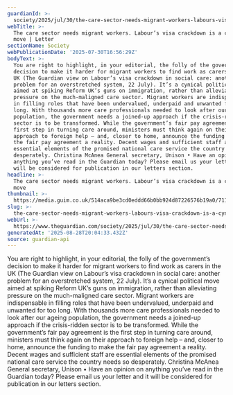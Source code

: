```yaml
---
guardianId: >-
  society/2025/jul/30/the-care-sector-needs-migrant-workers-labours-visa-crackdown-is-a-cynical-move
webTitle: >-
  The care sector needs migrant workers. Labour’s visa crackdown is a cynical
  move | Letter
sectionName: Society
webPublicationDate: '2025-07-30T16:56:29Z'
bodyText: >-
  You are right to highlight, in your editorial, the folly of the government’s
  decision to make it harder for migrant workers to find work as carers in the
  UK (The Guardian view on Labour’s visa crackdown in social care: another
  problem for an overstretched system, 22 July). It’s a cynical political move
  aimed at spiking Reform UK’s guns on immigration, rather than alleviating
  pressure on the much-maligned care sector. Migrant workers are indispensable
  in filling roles that have been undervalued, underpaid and unwanted for too
  long. With thousands more care professionals needed to look after our ageing
  population, the government needs a joined-up approach if the crisis-ridden
  sector is to be transformed. While the government’s fair pay agreement is the
  first step in turning care around, ministers must think again on their
  approach to foreign help – and, closer to home, announce the funding to make
  the fair pay agreement a reality. Decent wages and sufficient staff are
  essential elements of the promised national care service the country needs so
  desperately. Christina McAnea General secretary, Unison • Have an opinion on
  anything you’ve read in the Guardian today? Please email us your letter and it
  will be considered for publication in our letters section.
headline: >-
  The care sector needs migrant workers. Labour’s visa crackdown is a cynical
  move
thumbnail: >-
  https://media.guim.co.uk/514aca9be3cd0eddd66b0bb924d87226576b19a0/711_0_4871_3897/500.jpg
slug: >-
  the-care-sector-needs-migrant-workers-labours-visa-crackdown-is-a-cynical-move-or-letter
webUrl: >-
  https://www.theguardian.com/society/2025/jul/30/the-care-sector-needs-migrant-workers-labours-visa-crackdown-is-a-cynical-move
generatedAt: '2025-08-28T20:04:33.432Z'
source: guardian-api
---
```

You are right to highlight, in your editorial, the folly of the government’s decision to make it harder for migrant workers to find work as carers in the UK (The Guardian view on Labour’s visa crackdown in social care: another problem for an overstretched system, 22 July). It’s a cynical political move aimed at spiking Reform UK’s guns on immigration, rather than alleviating pressure on the much-maligned care sector. Migrant workers are indispensable in filling roles that have been undervalued, underpaid and unwanted for too long. With thousands more care professionals needed to look after our ageing population, the government needs a joined-up approach if the crisis-ridden sector is to be transformed. While the government’s fair pay agreement is the first step in turning care around, ministers must think again on their approach to foreign help – and, closer to home, announce the funding to make the fair pay agreement a reality. Decent wages and sufficient staff are essential elements of the promised national care service the country needs so desperately. Christina McAnea General secretary, Unison • Have an opinion on anything you’ve read in the Guardian today? Please email us your letter and it will be considered for publication in our letters section.
